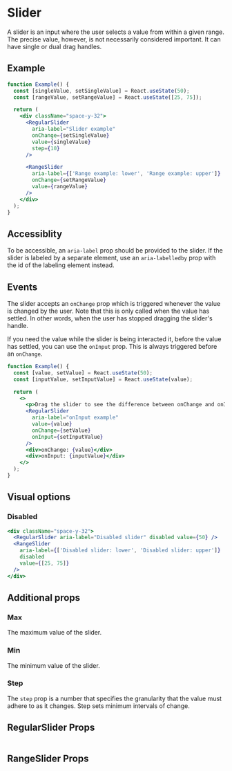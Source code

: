
# Slider

A slider is an input where the user selects a value from within a given range.
The precise value, however, is not necessarily considered important. It can have
single or dual drag handles.

## Example

```jsx example
function Example() {
  const [singleValue, setSingleValue] = React.useState(50);
  const [rangeValue, setRangeValue] = React.useState([25, 75]);

  return (
    <div className="space-y-32">
      <RegularSlider
        aria-label="Slider example"
        onChange={setSingleValue}
        value={singleValue}
        step={10}
      />

      <RangeSlider
        aria-label={['Range example: lower', 'Range example: upper']}
        onChange={setRangeValue}
        value={rangeValue}
      />
    </div>
  );
}
```

## Accessiblity

To be accessible, an `aria-label` prop should be provided to the slider. If the
slider is labeled by a separate element, use an `aria-labelledby` prop with the
id of the labeling element instead.

## Events

The slider accepts an `onChange` prop which is triggered whenever the value is
changed by the user. Note that this is only called when the value has settled.
In other words, when the user has stopped dragging the slider's handle.

If you need the value while the slider is being interacted it, before the value
has settled, you can use the `onInput` prop. This is always triggered before an
`onChange`.

```jsx example
function Example() {
  const [value, setValue] = React.useState(50);
  const [inputValue, setInputValue] = React.useState(value);

  return (
    <>
      <p>Drag the slider to see the difference between onChange and onInput</p>
      <RegularSlider
        aria-label="onInput example"
        value={value}
        onChange={setValue}
        onInput={setInputValue}
      />
      <div>onChange: {value}</div>
      <div>onInput: {inputValue}</div>
    </>
  );
}
```

## Visual options

### Disabled

```jsx example
<div className="space-y-32">
  <RegularSlider aria-label="Disabled slider" disabled value={50} />
  <RangeSlider
    aria-label={['Disabled slider: lower', 'Disabled slider: upper']}
    disabled
    value={[25, 75]}
  />
</div>
```

## Additional props

### Max

The maximum value of the slider.

### Min

The minimum value of the slider.

### Step

The `step` prop is a number that specifies the granularity that the value must
adhere to as it changes. Step sets minimum intervals of change.

## RegularSlider Props

```props packages/slider/src/RegularSlider.tsx

```

## RangeSlider Props

```props packages/slider/src/RangeSlider.tsx

```
